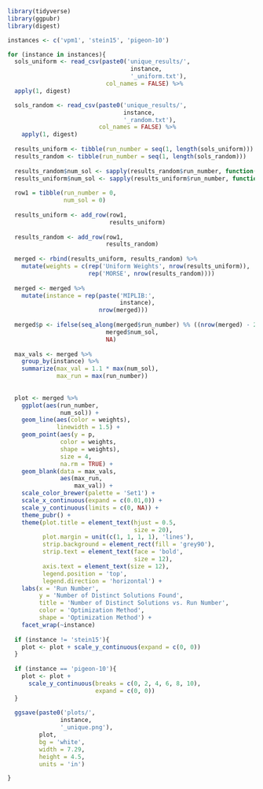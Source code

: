 ```{r}
library(tidyverse)
library(ggpubr)
library(digest)
```

```{r}
instances <- c('vpm1', 'stein15', 'pigeon-10')

for (instance in instances){
  sols_uniform <- read_csv(paste0('unique_results/',
                                   instance,
                                   '_uniform.txt'),
                            col_names = FALSE) %>% 
  apply(1, digest)

  sols_random <- read_csv(paste0('unique_results/',
                                 instance,
                                 '_random.txt'),
                          col_names = FALSE) %>% 
    apply(1, digest)
  
  results_uniform <- tibble(run_number = seq(1, length(sols_uniform)))
  results_random <- tibble(run_number = seq(1, length(sols_random)))
    
  results_random$num_sol <- sapply(results_random$run_number, function(x) length(unique(head(sols_random, x))))
  results_uniform$num_sol <- sapply(results_uniform$run_number, function(x) length(unique(head(sols_uniform, x))))
  
  row1 = tibble(run_number = 0,
                num_sol = 0)
  
  results_uniform <- add_row(row1,
                             results_uniform)
  
  results_random <- add_row(row1,
                            results_random)
  
  merged <- rbind(results_uniform, results_random) %>% 
    mutate(weights = c(rep('Uniform Weights', nrow(results_uniform)),
                       rep('MORSE', nrow(results_random))))
  
  merged <- merged %>% 
    mutate(instance = rep(paste('MIPLIB:',
                                instance),
                          nrow(merged)))
  
  merged$p <- ifelse(seq_along(merged$run_number) %% ((nrow(merged) - 2)/20) == 0,
                            merged$num_sol,
                            NA)
  
  max_vals <- merged %>%
    group_by(instance) %>%
    summarize(max_val = 1.1 * max(num_sol),
              max_run = max(run_number))
  
  
  plot <- merged %>% 
    ggplot(aes(run_number,
               num_sol)) +
    geom_line(aes(color = weights),
              linewidth = 1.5) +
    geom_point(aes(y = p,
               color = weights,
               shape = weights),
               size = 4,
               na.rm = TRUE) +
    geom_blank(data = max_vals,
               aes(max_run,
                   max_val)) +
    scale_color_brewer(palette = 'Set1') +
    scale_x_continuous(expand = c(0.01,0)) +
    scale_y_continuous(limits = c(0, NA)) +
    theme_pubr() +
    theme(plot.title = element_text(hjust = 0.5,
                                    size = 20),
          plot.margin = unit(c(1, 1, 1, 1), 'lines'),
          strip.background = element_rect(fill = 'grey90'),
          strip.text = element_text(face = 'bold',
                                    size = 12),
          axis.text = element_text(size = 12),
          legend.position = 'top',
          legend.direction = 'horizontal') +
    labs(x = 'Run Number',
         y = 'Number of Distinct Solutions Found',
         title = 'Number of Distinct Solutions vs. Run Number',
         color = 'Optimization Method',
         shape = 'Optimization Method') +
    facet_wrap(~instance)
  
  if (instance != 'stein15'){
    plot <- plot + scale_y_continuous(expand = c(0, 0))
  }
  
  if (instance == 'pigeon-10'){
    plot <- plot +
      scale_y_continuous(breaks = c(0, 2, 4, 6, 8, 10),
                         expand = c(0, 0))
  }
  
  ggsave(paste0('plots/',
               instance,
               '_unique.png'),
         plot,
         bg = 'white',
         width = 7.29,
         height = 4.5,
         units = 'in')

}

```